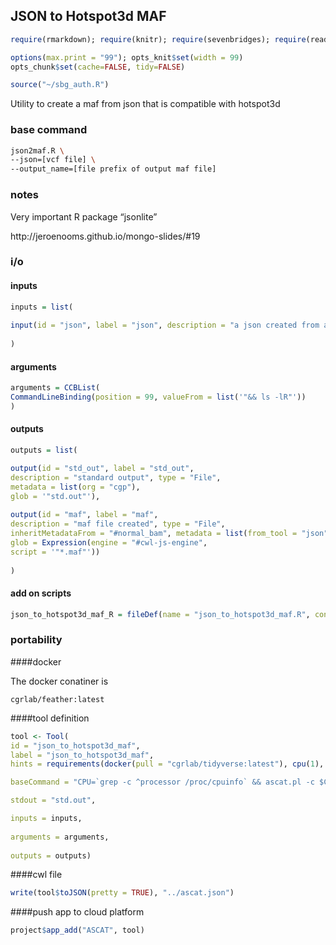 ## JSON to Hotspot3d MAF {.tabset}

```r
require(rmarkdown); require(knitr); require(sevenbridges); require(readr)

options(max.print = "99"); opts_knit$set(width = 99)
opts_chunk$set(cache=FALSE, tidy=FALSE)

source("~/sbg_auth.R")

```

Utility to create a maf from json that is compatible with hotspot3d

### base command

```sh

json2maf.R \
--json=[vcf file] \
--output_name=[file prefix of output maf file]

```


### notes

Very important R package "jsonlite"

http://jeroenooms.github.io/mongo-slides/#19


### i/o {.tabset}

#### inputs

```r

inputs = list(
  
input(id = "json", label = "json", description = "a json created from an annotated vcf", type = "File", prefix = "--json=")
  
)

```

#### arguments

```r
arguments = CCBList(
CommandLineBinding(position = 99, valueFrom = list('"&& ls -lR"'))
)
```

#### outputs

```r

outputs = list(

output(id = "std_out", label = "std_out", 
description = "standard output", type = "File",
metadata = list(org = "cgp"),
glob = '"std.out"'),
  
output(id = "maf", label = "maf", 
description = "maf file created", type = "File",
inheritMetadataFrom = "#normal_bam", metadata = list(from_tool = "json"),
glob = Expression(engine = "#cwl-js-engine",
script = '"*.maf"'))
  
)


```

#### add on scripts

```r

json_to_hotspot3d_maf_R = fileDef(name = "json_to_hotspot3d_maf.R", content = read_file("json_to_hotspot3d_maf.R"))

```

### portability {.tabset}

####docker

The docker conatiner is

``` cgrlab/feather:latest ```

####tool definition

```r

tool <- Tool(
id = "json_to_hotspot3d_maf", 
label = "json_to_hotspot3d_maf",
hints = requirements(docker(pull = "cgrlab/tidyverse:latest"), cpu(1), mem(1000)),

baseCommand = "CPU=`grep -c ^processor /proc/cpuinfo` && ascat.pl -c $CPU -rs Human -ra NCBI37 -pr WGS -pl ILLUMINA -sg ascat_SnpGcCorrections.tsv -q 20 -g L -o ascat_output",

stdout = "std.out",

inputs = inputs,
  
arguments = arguments,
  
outputs = outputs)

```

####cwl file

```r
write(tool$toJSON(pretty = TRUE), "../ascat.json")
```

####push app to cloud platform

```r
project$app_add("ASCAT", tool)
```

